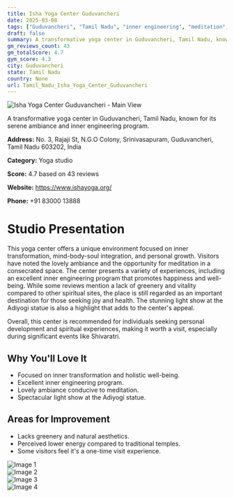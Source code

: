 ```yaml
---
title: Isha Yoga Center Guduvancheri
date: 2025-03-08
tags: ["Guduvancheri", "Tamil Nadu", "inner engineering", "meditation", "ambiance", "spiritual", "Guduvancheri"]  
draft: false
summary: A transformative yoga center in Guduvancheri, Tamil Nadu, known for its serene ambiance and inner engineering program.
gm_reviews_count: 43
gm_totalScore: 4.7
gym_score: 4.3
city: Guduvancheri
state: Tamil Nadu
country: None
url: Tamil_Nadu_Isha_Yoga_Center_Guduvancheri
---
```


<div className="aspect-[16/9] relative my-8">
  <img 
    src="https://lh5.googleusercontent.com/p/AF1QipOb5RTftvd32Zno8FMtdjL4vMgDEmfMp5AQ_1ce=w1920-h1080-k-no"
    alt="Isha Yoga Center Guduvancheri - Main View"
    className="object-cover absolute inset-0 w-full h-full rounded-lg"
  />
</div>

A transformative yoga center in Guduvancheri, Tamil Nadu, known for its serene ambiance and inner engineering program.

**Address:** No. 3, Rajaji St, N.G.O Colony, Srinivasapuram, Guduvancheri, Tamil Nadu 603202, India

**Category:** Yoga studio

**Score:** 4.7 based on 43 reviews

**Website:** https://www.ishayoga.org/

**Phone:** +91 83000 13888

# Studio Presentation

This yoga center offers a unique environment focused on inner transformation, mind-body-soul integration, and personal growth. Visitors have noted the lovely ambiance and the opportunity for meditation in a consecrated space. The center presents a variety of experiences, including an excellent inner engineering program that promotes happiness and well-being. While some reviews mention a lack of greenery and vitality compared to other spiritual sites, the place is still regarded as an important destination for those seeking joy and health. The stunning light show at the Adiyogi statue is also a highlight that adds to the center's appeal.

Overall, this center is recommended for individuals seeking personal development and spiritual experiences, making it worth a visit, especially during significant events like Shivaratri.

## Why You'll Love It

- Focused on inner transformation and holistic well-being.
- Excellent inner engineering program.
- Lovely ambiance conducive to meditation.
- Spectacular light show at the Adiyogi statue.

## Areas for Improvement

- Lacks greenery and natural aesthetics.
- Perceived lower energy compared to traditional temples.
- Some visitors feel it's a one-time visit experience.

<div className="grid grid-cols-1 xl:grid-cols-2 gap-4 my-8">
<div className="aspect-[4/3] relative"><img src="https://lh5.googleusercontent.com/p/AF1QipN0gXpp6G4iyvNa6BzVuXIaDSbgFXQfabTicH81=w1920-h1080-k-no" alt="Image 1" className="object-cover absolute inset-0 w-full h-full rounded-lg" /></div>
<div className="aspect-[4/3] relative"><img src="https://lh5.googleusercontent.com/p/AF1QipMBqme6gsFRcyT_w8LGTWMfW_eTCLJmEORNHNeZ=w1920-h1080-k-no" alt="Image 2" className="object-cover absolute inset-0 w-full h-full rounded-lg" /></div>
<div className="aspect-[4/3] relative"><img src="https://lh5.googleusercontent.com/p/AF1QipPnFUNWQifh3vQlkVqRRDszQ4Y4eBO5_u9Qc5F-=w1920-h1080-k-no" alt="Image 3" className="object-cover absolute inset-0 w-full h-full rounded-lg" /></div>
<div className="aspect-[4/3] relative"><img src="https://lh5.googleusercontent.com/p/AF1QipMAW1ErtPSrniT0c1ihDJH6_mitmQmx25BiGxGs=w1920-h1080-k-no" alt="Image 4" className="object-cover absolute inset-0 w-full h-full rounded-lg" /></div>
</div>